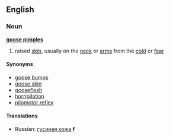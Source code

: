 ==English==
===Noun===
'''[[goose]] [[pimples]]'''
#raised [[skin]], usually on the [[neck]] or [[arms]] from the [[cold]] or [[fear]]

====Synonyms====
*[[goose bumps]]
*[[goose skin]]
*[[gooseflesh]]
*[[horripilation]]
*[[pilomotor reflex]]

====Translations====
*Russian: [[гусиная кожа]] '''f'''